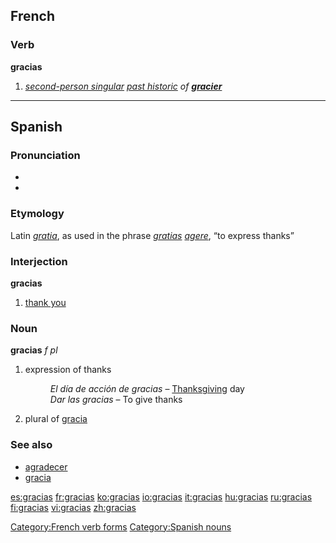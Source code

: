 {{see|Gracias}}

==French==

===Verb===
'''gracias'''

# ''[[second-person singular]] [[past historic]] of '''[[gracier]]'''''

[[Category:French verb forms]]
----
==Spanish==

===Pronunciation===
*{{audio|Spanish gracias.ogg|audio}}
* {{audio|Gracias.ogg|audio}}

===Etymology===
Latin ''[[gratia]]'', as used in the phrase ''[[gratia]]s [[agere]]'', “to express thanks”

===Interjection===
'''gracias'''
# [[thank you]]

===Noun===
'''gracias''' ''f'' ''pl''
# expression of thanks
#: ''El día de acción de gracias'' &ndash; [[Thanksgiving]] day
#: ''Dar las gracias'' &ndash; To give thanks
# plural of [[gracia]]

===See also===
*[[agradecer]]
*[[gracia]]

[[Category:Spanish nouns]]

[[es:gracias]]
[[fr:gracias]]
[[ko:gracias]]
[[io:gracias]]
[[it:gracias]]
[[hu:gracias]]
[[ru:gracias]]
[[fi:gracias]]
[[vi:gracias]]
[[zh:gracias]]